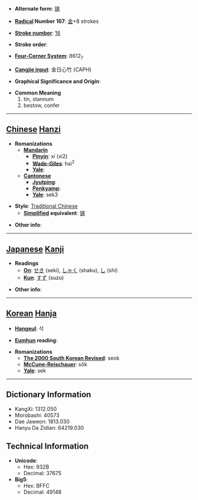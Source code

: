 * '''Alternate form''': [[锡]]

* '''[[Wiktionary:Chinese radical index| Radical]] Number 167''': [[Wiktionary:Chinese radical index 金|金]]+8 strokes

* '''[[Wiktionary:Chinese total strokes index|Stroke number]]''': [[Wiktionary:Chinese total strokes index 16|16]]

* '''Stroke order''': 

* '''[[Wiktionary:Chinese four corner index|Four-Corner System]]''': 8612<sub>7</sub>

* '''[[Wiktionary:Chinese Cangjie index|Cangjie input]]''': 金日心竹 (CAPH)

* '''Graphical Significance and Origin''': 

* '''Common Meaning'''
*#tin, stannum
*# bestow, confer


----

== [[Chinese]] [[Hanzi]] ==

* '''Romanizations'''
** '''[[Mandarin]]'''
*** '''[[Pinyin]]''': xí (xi2)
*** '''[[Wade-Giles]]''': hsi<sup>2</sup>
*** '''[[Yale]]''': 
** '''[[Cantonese]]'''
*** '''[[Jyutping]]''':
*** '''[[Penkyamp]]''': 
*** '''[[Yale]]''': sek3

* '''Style''': [[Traditional Chinese]] 
** '''[[Simplified Chinese|Simplified]] equivalent''': [[锡]]

* '''Other info''': 

----

== [[Japanese]] [[Kanji]] ==

* '''Readings'''
** '''[[On]]''': [[せき]] (seki), [[しゃく]] (shaku), [[し]] (shi)
** '''[[Kun]]''': [[すず]] (suzu)

* '''Other info''':  

----

== [[Korean]] [[Hanja]] ==

* '''[[Hangeul]]''': 석

* '''[[Eumhun]] reading''': 

* '''Romanizations'''
** '''[[The 2000 South Korean Revised Romanization|The 2000 South Korean Revised]]''': seok
** '''[[McCune-Reischauer]]''': sŏk
** '''[[Yale]]''': sek

----

== Dictionary Information ==

* KangXi: 1312.050
* Morobashi: 40573
* Dae Jaweon: 1813.030
* Hanyu Da Zidian: 64219.030

== Technical Information ==

* '''Unicode''':
** Hex: 932B
** Decimal: 37675
* '''Big5''':
** Hex: BFFC
** Decimal: 49148
